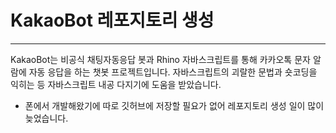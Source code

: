 # KakaoBot 레포지토리 생성

---

KakaoBot는 비공식 채팅자동응답 봇과 Rhino 자바스크립트를 통해 카카오톡
문자 알람에 자동 응답을 하는 챗봇 프로젝트입니다.
자바스크립트의 괴랄한 문법과 숏코딩을 익히는 등 자바스크립트 내공
다지기에 도움을 받았습니다.

- 폰에서 개발해왔기에 따로 깃허브에 저장할 필요가 없어 레포지토리 생성
  일이 많이 늦었습니다.
  <RepoCard repository="KakaoBot" />
